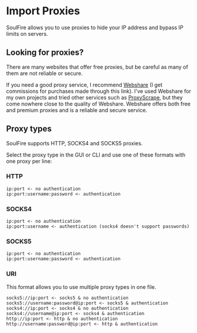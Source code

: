 # Import Proxies

SoulFire allows you to use proxies to hide your IP address and bypass IP limits on servers.

## Looking for proxies?

There are many websites that offer free proxies, but be careful as many of them are not reliable or secure.

If you need a good proxy service, I recommend [Webshare](https://www.webshare.io/?referral_code=36gneippfiwt)
(I get commissions for purchases made through this link).
I've used Webshare for my own projects and tried other services such as [ProxyScrape](https://proxyscrape.com/),
but they come nowhere close to the quality of Webshare.
Webshare offers both free and premium proxies and is a reliable and secure service.

## Proxy types

SoulFire supports HTTP, SOCKS4 and SOCKS5 proxies.

Select the proxy type in the GUI or CLI and use one of these formats with one proxy per line:

### HTTP

```text
ip:port <- no authentication
ip:port:username:password <- authentication
```

### SOCKS4

```text
ip:port <- no authentication
ip:port:username <- authentication (socks4 doesn't support passwords)
```

### SOCKS5

```text
ip:port <- no authentication
ip:port:username:password <- authentication
```

### URI

This format allows you to use multiple proxy types in one file.

```text
socks5://ip:port <- socks5 & no authentication
socks5://username:password@ip:port <- socks5 & authentication
socks4://ip:port <- socks4 & no authentication
socks4://username@ip:port <- socks4 & authentication
http://ip:port <- http & no authentication
http://username:password@ip:port <- http & authentication
```
